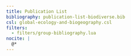 ```yaml
---
title: Publication List
bibliography: publication-list-biodiverse.bib
csl: global-ecology-and-biogeography.csl
filters:
  - filters/group-bibliography.lua
nocite: |
  @*
---
```


::: {#refs}
:::